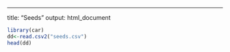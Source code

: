 ---
title: "Seeds"
output: html_document

```{r}
library(car)
dd<-read.csv2("seeds.csv")
head(dd)
```

